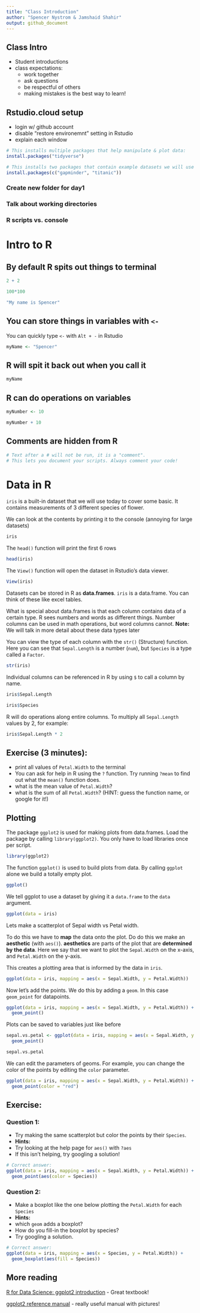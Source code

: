 ```yaml
---
title: "Class Introduction"
author: "Spencer Nystrom & Jamshaid Shahir"
output: github_document
---
```


## Class Intro
 - Student introductions
 - class expectations:
   - work together
   - ask questions
   - be respectful of others
   - making mistakes is the best way to learn!

## Rstudio.cloud setup

 - login w/ github account
 - disable "restore environemnt" setting in Rstudio
 - explain each window
 

```r
# This installs multiple packages that help manipulate & plot data:
install.packages("tidyverse")

# This installs two packages that contain example datasets we will use later in the course:
install.packages(c("gapminder", "titanic"))
```

### Create new folder for day1
### Talk about working directories

### R scripts vs. console


# Intro to R

## By default R spits out things to terminal
```r
2 + 2

100*100

"My name is Spencer"
```

## You can store things in **variables** with `<-`

You can quickly type `<-` with `Alt + -` in Rstudio

```r
myName <- "Spencer"
```

## R will spit it back out when you call it
```r
myName
```

## R can do operations on variables
```r
myNumber <- 10

myNumber + 10
```

## Comments are hidden from R
```r
# Text after a # will not be run, it is a "comment". 
# This lets you document your scripts. Always comment your code!
```



# Data in R

`iris` is a built-in dataset that we will use today to cover some basic. It
contains measurements of 3 different species of flower.

We can look at the contents by printing it to the console (annoying for large datasets)
```r
iris
```

The `head()` function will print the first 6 rows
```r
head(iris)
```

The `View()` function will open the dataset in Rstudio's data viewer.
```r
View(iris)
```

Datasets can be stored in R as **data.frames**. `iris` is a data.frame. You can think of these like excel tables.

What is special about data.frames is that each column contains data of a certain type. R sees numbers and words as different things. Number columns can be used in math operations, but word columns cannot.
**Note:** We will talk in more detail about these data types later

You can view the type of each column with the `str()` (Structure) function. Here you can see that `Sepal.Length` is a number (`num`), but `Species` is a type called a `Factor`.
```r
str(iris)
```

Individual columns can be referenced in R by using `$` to call a column by name.
```r
iris$Sepal.Length
```

```r
iris$Species
```

R will do operations along entire columns. To multiply all `Sepal.Length` values by 2, for example:
```r
iris$Sepal.Length * 2
```

## Exercise (3 minutes):
 - print all values of `Petal.Width` to the terminal
 - You can ask for help in R using the `?` function. Try running `?mean` to find out what the `mean()` function does.
 - what is the mean value of `Petal.Width`?
 - what is the sum of all `Petal.Width`? (HINT: guess the function name, or google for it!)
 
 
## Plotting

The package `ggplot2` is used for making plots from data.frames. Load the package by calling `library(ggplot2)`. You only have to load libraries once per script.

```r
library(ggplot2)
```


The function `ggplot()` is used to build plots from data. By calling `ggplot` alone we build a totally empty plot.

```r
ggplot()
```

We tell ggplot to use a dataset by giving it a `data.frame` to the `data` argument.
```r
ggplot(data = iris)
```

Lets make a scatterplot of Sepal width vs Petal width.

To do this we have to **map** the data onto the plot. Do do this we make an **aesthetic** (with `aes()`). **aesthetics** are parts of the plot that are **determined by the data**. Here we say that we want to plot the `Sepal.Width` on the x-axis, and `Petal.Width` on the y-axis.

This creates a plotting area that is informed by the data in `iris`.
```r
ggplot(data = iris, mapping = aes(x = Sepal.Width, y = Petal.Width)) 
```

Now let's add the points. We do this by adding a `geom`. In this case `geom_point` for datapoints.
```r
ggplot(data = iris, mapping = aes(x = Sepal.Width, y = Petal.Width)) +
  geom_point()
```

Plots can be saved to variables just like before
```r
sepal.vs.petal <- ggplot(data = iris, mapping = aes(x = Sepal.Width, y = Petal.Width)) +
  geom_point()
```

```r
sepal.vs.petal
```

We can edit the parameters of geoms. For example, you can change the color of the points by editing the `color` parameter.

```r
ggplot(data = iris, mapping = aes(x = Sepal.Width, y = Petal.Width)) +
  geom_point(color = "red")
```

## Exercise:
### Question 1:
 - Try making the same scatterplot but color the points by their `Species`. 
 - **Hints:**
  - Try looking at the help page for `aes()` with `?aes`
  - If this isn't helping, try googling a solution!
  
```r
# Correct answer:
ggplot(data = iris, mapping = aes(x = Sepal.Width, y = Petal.Width)) +
  geom_point(aes(color = Species))
```

### Question 2:
 - Make a boxplot like the one below plotting the `Petal.Width` for each `Species`
 - **Hints:**
  - which `geom` adds a boxplot?
  - How do you fill-in the boxplot by species?
  - Try googling a solution.

```r
# Correct answer:
ggplot(data = iris, mapping = aes(x = Species, y = Petal.Width)) +
  geom_boxplot(aes(fill = Species)) 
```

## More reading
[R for Data Science: ggplot2 introduction](https://r4ds.had.co.nz/data-visualisation.html)
 - Great textbook!

[ggplot2 reference manual](https://ggplot2.tidyverse.org/reference/)
 - really useful manual with pictures!